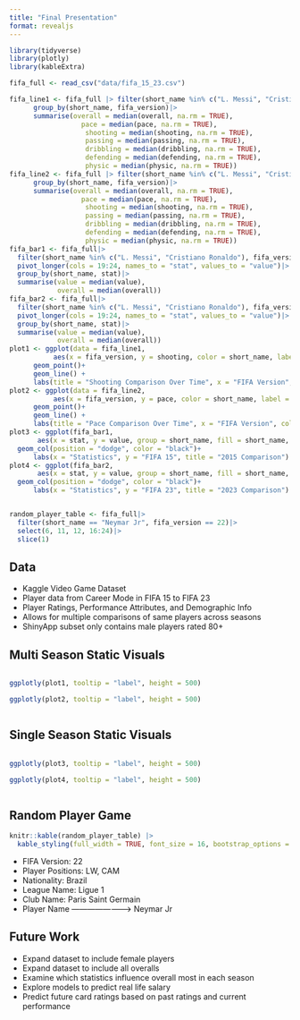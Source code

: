 ```yaml
---
title: "Final Presentation"
format: revealjs
---
```

```r
library(tidyverse)
library(plotly)
library(kableExtra)

fifa_full <- read_csv("data/fifa_15_23.csv")

fifa_line1 <- fifa_full |> filter(short_name %in% c("L. Messi", "Cristiano Ronaldo"))|>
      group_by(short_name, fifa_version)|>
      summarise(overall = median(overall, na.rm = TRUE),
                  pace = median(pace, na.rm = TRUE),
                   shooting = median(shooting, na.rm = TRUE),
                   passing = median(passing, na.rm = TRUE),
                   dribbling = median(dribbling, na.rm = TRUE),
                   defending = median(defending, na.rm = TRUE),
                   physic = median(physic, na.rm = TRUE))
fifa_line2 <- fifa_full |> filter(short_name %in% c("L. Messi", "Cristiano Ronaldo"))|>
      group_by(short_name, fifa_version)|>
      summarise(overall = median(overall, na.rm = TRUE),
                  pace = median(pace, na.rm = TRUE),
                   shooting = median(shooting, na.rm = TRUE),
                   passing = median(passing, na.rm = TRUE),
                   dribbling = median(dribbling, na.rm = TRUE),
                   defending = median(defending, na.rm = TRUE),
                   physic = median(physic, na.rm = TRUE))
fifa_bar1 <- fifa_full|>
  filter(short_name %in% c("L. Messi", "Cristiano Ronaldo"), fifa_version == 15)|>
  pivot_longer(cols = 19:24, names_to = "stat", values_to = "value")|>
  group_by(short_name, stat)|>
  summarise(value = median(value), 
            overall = median(overall))
fifa_bar2 <- fifa_full|>
  filter(short_name %in% c("L. Messi", "Cristiano Ronaldo"), fifa_version == 23)|>
  pivot_longer(cols = 19:24, names_to = "stat", values_to = "value")|>
  group_by(short_name, stat)|>
  summarise(value = median(value), 
            overall = median(overall))
plot1 <- ggplot(data = fifa_line1,
           aes(x = fifa_version, y = shooting, color = short_name, label = overall)) +
      geom_point()+
      geom_line() +
      labs(title = "Shooting Comparison Over Time", x = "FIFA Version", color = "Player", y = "Shooting")
plot2 <- ggplot(data = fifa_line2,
           aes(x = fifa_version, y = pace, color = short_name, label = overall)) +
      geom_point()+
      geom_line() +
      labs(title = "Pace Comparison Over Time", x = "FIFA Version", color = "Player", y = "Pace")
plot3 <- ggplot(fifa_bar1, 
       aes(x = stat, y = value, group = short_name, fill = short_name, label = value))+
  geom_col(position = "dodge", color = "black")+
      labs(x = "Statistics", y = "FIFA 15", title = "2015 Comparison")
plot4 <- ggplot(fifa_bar2, 
       aes(x = stat, y = value, group = short_name, fill = short_name, label = value))+
  geom_col(position = "dodge", color = "black")+
      labs(x = "Statistics", y = "FIFA 23", title = "2023 Comparison")


random_player_table <- fifa_full|>
  filter(short_name == "Neymar Jr", fifa_version == 22)|>
  select(6, 11, 12, 16:24)|>
  slice(1)
```
## Data 
* Kaggle Video Game Dataset
* Player data from Career Mode in FIFA 15 to FIFA 23
* Player Ratings, Performance Attributes, and Demographic Info
* Allows for multiple comparisons of same players across seasons
* ShinyApp subset only contains male players rated 80+


## Multi Season Static Visuals
<div class="scrollable-container" style="max-height: 500px; overflow-y: scroll;">
```r
ggplotly(plot1, tooltip = "label", height = 500)
```
```r
ggplotly(plot2, tooltip = "label", height = 500)
```
</div>
## Single Season Static Visuals
<div class="scrollable-container" style="max-height: 500px; overflow-y: scroll;">
```r
ggplotly(plot3, tooltip = "label", height = 500)
```
```r
ggplotly(plot4, tooltip = "label", height = 500)
```
</div>

## Random Player Game
```r
knitr::kable(random_player_table) |>
  kable_styling(full_width = TRUE, font_size = 16, bootstrap_options = "condensed")

```

* FIFA Version: 22
* Player Positions: LW, CAM
* Nationality: Brazil
* League Name: Ligue 1
* Club Name: Paris Saint Germain
* Player Name ----------------------> Neymar Jr

## Future Work 
* Expand dataset to include female players 
* Expand dataset to include all overalls
* Examine which statistics influence overall most in each season
* Explore models to predict real life salary 
* Predict future card ratings based on past ratings and current performance




